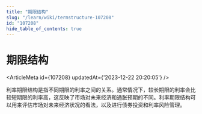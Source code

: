 ```yaml
---
title: "期限结构"
slug: "/learn/wiki/termstructure-107208"
id: "107208"
hide_table_of_contents: true
---
```



# 期限结构

<ArticleMeta id={107208} updatedAt={'2023-12-22 20:20:05'} />
<div className='border-solid border-b border-t-0 my-4 border-[var(--ifm-color-gray-300)]' />

利率期限结构是指不同期限的利率之间的关系。通常情况下，较长期限的利率会比较短期限的利率高，这反映了市场对未来经济和通胀预期的不同。利率期限结构可以用来评估市场对未来经济状况的看法，以及进行债券投资和利率风险管理。
